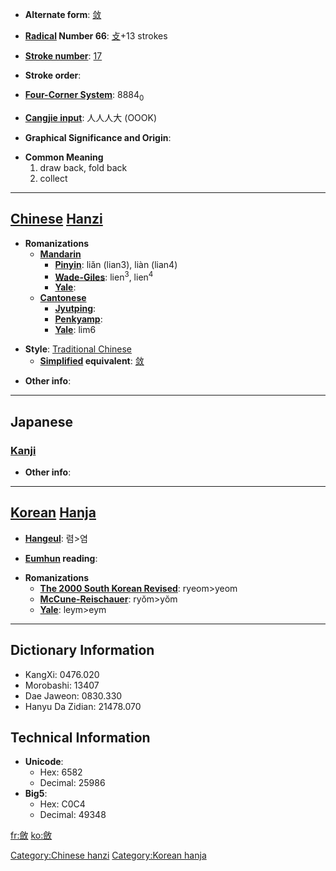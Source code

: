 * '''Alternate form''': [[敛]]

* '''[[Wiktionary:Chinese radical index| Radical]] Number 66''': [[Wiktionary:Chinese radical index 攴|攴]]+13 strokes

* '''[[Wiktionary:Chinese total strokes index|Stroke number]]''': [[Wiktionary:Chinese total strokes index 17|17]]

* '''Stroke order''': 

* '''[[Wiktionary:Chinese four corner index|Four-Corner System]]''': 8884<sub>0</sub>

* '''[[Wiktionary:Chinese Cangjie index|Cangjie input]]''': 人人人大 (OOOK)

* '''Graphical Significance and Origin''': 

* '''Common Meaning'''
*#draw back, fold back
*# collect


----

== [[Chinese]] [[Hanzi]] ==

* '''Romanizations'''
** '''[[Mandarin]]'''
*** '''[[Pinyin]]''': liǎn (lian3), liàn (lian4)
*** '''[[Wade-Giles]]''': lien<sup>3</sup>, lien<sup>4</sup>
*** '''[[Yale]]''': 
** '''[[Cantonese]]'''
*** '''[[Jyutping]]''':
*** '''[[Penkyamp]]''': 
*** '''[[Yale]]''': lim6

* '''Style''': [[Traditional Chinese]] 
** '''[[Simplified Chinese|Simplified]] equivalent''': [[敛]]

* '''Other info''': 

----

==Japanese==
===[[Kanji]]===
{{kanji|on readings=[[れん]] (ren)
|kun readings=[[おさめる]] (osameru)
}}

* '''Other info''':  

----

== [[Korean]] [[Hanja]] ==

* '''[[Hangeul]]''': 렴>염

* '''[[Eumhun]] reading''': 

* '''Romanizations'''
** '''[[The 2000 South Korean Revised Romanization|The 2000 South Korean Revised]]''': ryeom>yeom
** '''[[McCune-Reischauer]]''': ryŏm>yŏm
** '''[[Yale]]''': leym>eym

----

== Dictionary Information ==

* KangXi: 0476.020
* Morobashi: 13407
* Dae Jaweon: 0830.330
* Hanyu Da Zidian: 21478.070

== Technical Information ==

* '''Unicode''':
** Hex: 6582
** Decimal: 25986
* '''Big5''':
** Hex: C0C4
** Decimal: 49348

[[Category:Chinese hanzi]]
[[Category:Korean hanja]]

[[fr:斂]]
[[ko:斂]]